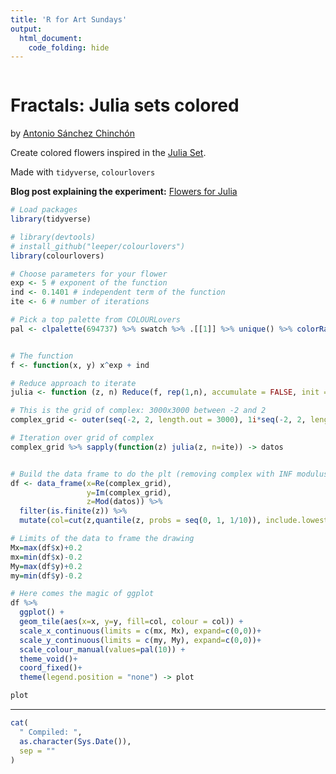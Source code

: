 ```yaml
---
title: 'R for Art Sundays'
output: 
  html_document:
    code_folding: hide
---
```


```r
```

# Fractals: Julia sets colored

by [Antonio Sánchez Chinchón](https://twitter.com/aschinchon)

Create colored flowers inspired in the [Julia Set](https://en.wikipedia.org/wiki/Julia_set).

Made with `tidyverse`, `colourlovers`


**Blog post explaining the experiment:** [Flowers for Julia](https://fronkonstin.com/2018/11/19/flowers-for-julia/)


```r

# Load packages
library(tidyverse)

# library(devtools)
# install_github("leeper/colourlovers")
library(colourlovers)

# Choose parameters for your flower
exp <- 5 # exponent of the function
ind <- 0.1401 # independent term of the function
ite <- 6 # number of iterations

# Pick a top palette from COLOURLovers  
pal <- clpalette(694737) %>% swatch %>% .[[1]] %>% unique() %>% colorRampPalette()


# The function
f <- function(x, y) x^exp + ind

# Reduce approach to iterate
julia <- function (z, n) Reduce(f, rep(1,n), accumulate = FALSE, init = z)

# This is the grid of complex: 3000x3000 between -2 and 2
complex_grid <- outer(seq(-2, 2, length.out = 3000), 1i*seq(-2, 2, length.out = 3000),'+') %>% as.vector()

# Iteration over grid of complex
complex_grid %>% sapply(function(z) julia(z, n=ite)) -> datos


# Build the data frame to do the plt (removing complex with INF modulus)
df <- data_frame(x=Re(complex_grid), 
                 y=Im(complex_grid), 
                 z=Mod(datos)) %>% 
  filter(is.finite(z)) %>% 
  mutate(col=cut(z,quantile(z, probs = seq(0, 1, 1/10)), include.lowest = TRUE))

# Limits of the data to frame the drawing
Mx=max(df$x)+0.2
mx=min(df$x)-0.2
My=max(df$y)+0.2
my=min(df$y)-0.2

# Here comes the magic of ggplot
df %>% 
  ggplot() + 
  geom_tile(aes(x=x, y=y, fill=col, colour = col)) + 
  scale_x_continuous(limits = c(mx, Mx), expand=c(0,0))+
  scale_y_continuous(limits = c(my, My), expand=c(0,0))+
  scale_colour_manual(values=pal(10)) +
  theme_void()+
  coord_fixed()+
  theme(legend.position = "none") -> plot

plot

```



-----


```r

cat(
  " Compiled: ",
  as.character(Sys.Date()),
  sep = ""
)
```
